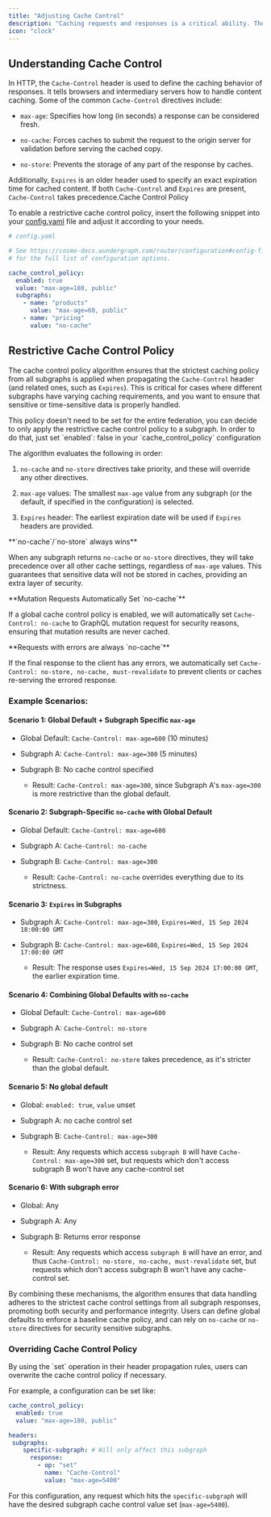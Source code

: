 ```yaml
---
title: "Adjusting Cache Control"
description: "Caching requests and responses is a critical ability. The router enables very detailed control of the cache control policy for the whole graph, as well as subgraphs"
icon: "clock"
---
```


## Understanding Cache Control

In HTTP, the `Cache-Control` header is used to define the caching behavior of responses. It tells browsers and intermediary servers how to handle content caching. Some of the common `Cache-Control` directives include:

* `max-age`: Specifies how long (in seconds) a response can be considered fresh.

* `no-cache`: Forces caches to submit the request to the origin server for validation before serving the cached copy.

* `no-store`: Prevents the storage of any part of the response by caches.

Additionally, `Expires` is an older header used to specify an exact expiration time for cached content. If both `Cache-Control` and `Expires` are present, `Cache-Control` takes precedence.Cache Control Policy

To enable a restrictive cache control policy, insert the following snippet into your [config.yaml](/router/configuration#config-file) file and adjust it according to your needs.

```yaml
# config.yaml

# See https://cosmo-docs.wundergraph.com/router/configuration#config-file
# for the full list of configuration options.

cache_control_policy:
  enabled: true
  value: "max-age=180, public"
  subgraphs:
    - name: "products"
      value: "max-age=60, public"
    - name: "pricing"
      value: "no-cache"
```

## Restrictive Cache Control Policy

The cache control policy algorithm ensures that the strictest caching policy from all subgraphs is applied when propagating the `Cache-Control` header (and related ones, such as `Expires`). This is critical for cases where different subgraphs have varying caching requirements, and you want to ensure that sensitive or time-sensitive data is properly handled.

<Info>
  This policy doesn't need to be set for the entire federation, you can decide to only apply the restrictive cache control policy to a subgraph. In order to do that, just set `enabled`: false in your `cache_control_policy` configuration
</Info>

The algorithm evaluates the following in order:

1. `no-cache` and `no-store` directives take priority, and these will override any other directives.

2. `max-age` values: The smallest `max-age` value from any subgraph (or the default, if specified in the configuration) is selected.

3. `Expires` header: The earliest expiration date will be used if `Expires` headers are provided.

<Info>
  **`no-cache`/`no-store` always wins**

  When any subgraph returns `no-cache` or `no-store` directives, they will take precedence over all other cache settings, regardless of `max-age` values. This guarantees that sensitive data will not be stored in caches, providing an extra layer of security.
</Info>

<Note>
  **Mutation Requests Automatically Set `no-cache`**

  If a global cache control policy is enabled, we will automatically set `Cache-Control: no-cache` to GraphQL mutation request for security reasons, ensuring that mutation results are never cached.
</Note>

<Note>
  **Requests with errors are always `no-cache`**

  If the final response to the client has any errors, we automatically set `Cache-Control: no-store, no-cache, must-revalidate` to prevent clients or caches re-serving the errored response.
</Note>

### Example Scenarios:

#### Scenario 1: Global Default + Subgraph Specific `max-age`

* Global Default: `Cache-Control: max-age=600` (10 minutes)

* Subgraph A: `Cache-Control: max-age=300` (5 minutes)

* Subgraph B: No cache control specified

  * Result: `Cache-Control: max-age=300`, since Subgraph A's `max-age=300` is more restrictive than the global default.

#### Scenario 2: Subgraph-Specific `no-cache` with Global Default

* Global Default: `Cache-Control: max-age=600`

* Subgraph A: `Cache-Control: no-cache`

* Subgraph B: `Cache-Control: max-age=300`

  * Result: `Cache-Control: no-cache` overrides everything due to its strictness.

#### Scenario 3: `Expires` in Subgraphs

* Subgraph A: `Cache-Control: max-age=300`, `Expires=Wed, 15 Sep 2024 18:00:00 GMT`

* Subgraph B: `Cache-Control: max-age=600`, `Expires=Wed, 15 Sep 2024 17:00:00 GMT`

  * Result: The response uses `Expires=Wed, 15 Sep 2024 17:00:00 GMT`, the earlier expiration time.

#### Scenario 4: Combining Global Defaults with `no-cache`

* Global Default: `Cache-Control: max-age=600`

* Subgraph A: `Cache-Control: no-store`

* Subgraph B: No cache control set

  * Result: `Cache-Control: no-store` takes precedence, as it's stricter than the global default.

#### Scenario 5: No global default

* Global: `enabled: true`, `value` unset

* Subgraph A: no cache control set

* Subgraph B: `Cache-Control: max-age=300`

  * Result: Any requests which access `subgraph B` will have `Cache-Control: max-age=300` set, but requests which don't access subgraph B won't have any cache-control set

#### Scenario 6: With subgraph error

* Global: Any

* Subgraph A: Any

* Subgraph B: Returns error response

  * Result: Any requests which access `subgraph B` will have an error, and thus `Cache-Control: no-store, no-cache, must-revalidate` set, but requests which don't access subgraph B won't have any cache-control set.

By combining these mechanisms, the algorithm ensures that data handling adheres to the strictest cache control settings from all subgraph responses, promoting both security and performance integrity. Users can define global defaults to enforce a baseline cache policy, and can rely on `no-cache` or `no-store` directives for security sensitive subgraphs.

### Overriding Cache Control Policy

<Info>
  By using the `set` operation in their header propagation rules, users can overwrite the cache control policy if necessary.
</Info>

For example, a configuration can be set like:

```yaml
cache_control_policy:
  enabled: true
  value: "max-age=180, public"

headers:
 subgraphs:
    specific-subgraph: # Will only affect this subgraph
      response:
        - op: "set"
          name: "Cache-Control"
          value: "max-age=5400"
```

For this configuration, any request which hits the `specific-subgraph` will have the desired subgraph cache control value set (`max-age=5400`).
